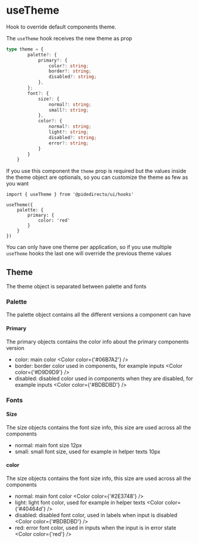 

<Meta title="hooks/useTheme" />

# useTheme

Hook to override default components theme.

The `useTheme` hook receives the new theme as prop

```ts
type theme = {
        palette?: {
            primary?: {
                color?: string;
                border?: string;
                disabled?: string;
            },
        };
        font?: {
            size?: {
                normal?: string;
                small?: string;
            },
            color?: {
                normal?: string;
                light?: string;
                disabled?: string;
                error?: string;
            }
        }
    }
```

If you use this component the `theme` prop is required but the values inside the theme object are optionals, so you can customize the theme as few as you want

```tsx
import { useTheme } from '@pidedirecto/ui/hooks'

useTheme({
    palette: {
        primary: {
            color: 'red'
        }
    }
})
```

You can only have one theme per application, so if you use multiple `useTheme` hooks the last one will override the previous theme values

## Theme

The theme object is separated between palette and fonts

### Palette

The palette object contains all the different versions a component can have

#### Primary

The primary objects contains the color info about the primary components version

- color: main color <Color color={'#06B7A2'} />
- border: border color used in components, for example inputs <Color color={'#D9D9D9'} />
- disabled: disabled color used in components when they are disabled, for example inputs <Color color={'#BDBDBD'} />

### Fonts

#### Size

The size objects contains the font size info, this size are used across all the components

- normal: main font size 12px
- small: small font size, used for example in helper texts 10px

#### color

The size objects contains the font size info, this size are used across all the components

- normal: main font color <Color color={'#2E3748'} />
- light: light font color, used for example in helper texts <Color color={'#40464d'} />
- disabled: disabled font color, used in labels when input is disabled <Color color={'#BDBDBD'} />
- red: error font color, used in inputs when the input is in error state <Color color={'red'} />


